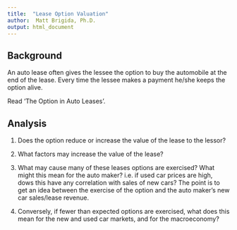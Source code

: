 ```yaml
---
title:  "Lease Option Valuation"
author:  Matt Brigida, Ph.D.
output: html_document
---
```


## Background

An auto lease often gives the lessee the option to buy the automobile at the end of the lease.  Every time the lessee makes a payment he/she keeps the option alive.


Read 'The Option in Auto Leases'.

## Analysis

#.  Does the option reduce or increase the value of the lease to the lessor?

#.  What factors may increase the value of the lease?

#.  What may cause many of these leases options are exercised?  What might this mean for the auto maker?  i.e. if used car prices are high, dows this have any correlation with sales of new cars?  The point is to get an idea between the exercise of the option and the auto maker's new car sales/lease revenue.

#.  Conversely, if fewer than expected options are exercised, what does this mean for the new and used car markets, and for the macroeconomy?


